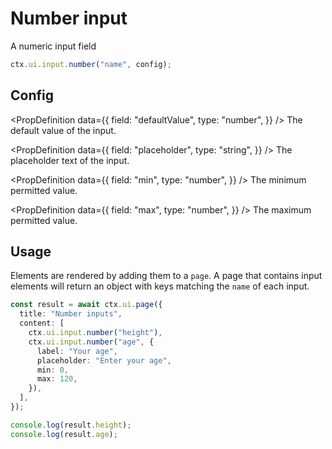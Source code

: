 # Number input

A numeric input field

```ts
ctx.ui.input.number("name", config);
```

## Config


<InputProps />

<PropDefinition
  data={{
    field: "defaultValue",
    type: "number",
  }}
/>
The default value of the input.

<PropDefinition
  data={{
    field: "placeholder",
    type: "string",
  }}
/>
The placeholder text of the input.

<PropDefinition
  data={{
    field: "min",
    type: "number",
  }}
/>
The minimum permitted value.

<PropDefinition
  data={{
    field: "max",
    type: "number",
  }}
/>
The maximum permitted value.

## Usage

Elements are rendered by adding them to a `page`. A page that contains input elements will return an object with keys matching the `name` of each input.

```ts
const result = await ctx.ui.page({
  title: "Number inputs",
  content: [
    ctx.ui.input.number("height"),
    ctx.ui.input.number("age", {
      label: "Your age",
      placeholder: "Enter your age",
      min: 0,
      max: 120,
    }),
  ],
});

console.log(result.height);
console.log(result.age);
```


<Flow flow="number" height={300} />
